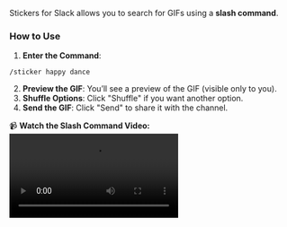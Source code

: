 Stickers for Slack allows you to search for GIFs using a **slash command**.

### How to Use

1. **Enter the Command**:

```
/sticker happy dance
```


2. **Preview the GIF**: You’ll see a preview of the GIF (visible only to you).
3. **Shuffle Options**: Click "Shuffle" if you want another option.
4. **Send the GIF**: Click "Send" to share it with the channel.

📹 **Watch the Slash Command Video:**
<video src="https://your-video-link.mp4" controls></video>
